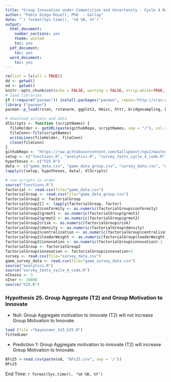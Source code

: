 ---
title: "Group Innovation under Competition and Uncertanity - Cycle 4 Results"
author: "Pablo Diego-Rosell, PhD  - Gallup"
date: "`r format(Sys.time(), '%d %B, %Y')`"
output:
  html_document:
    number_sections: yes
    theme: united
    toc: yes
  pdf_document:
    toc: yes
  word_document:
    toc: yes
---

```{r setup, include=FALSE}
rm(list = ls(all = TRUE))
dd <- getwd()
od <- getwd()
knitr::opts_chunk$set(echo = FALSE, warning = FALSE, strip.white=TRUE, tidy=TRUE)
# load libraries
if (!require("pacman")) install.packages("pacman", repos='http://cran.us.r-project.org')
library ("pacman")
pacman::p_load(rstan, rstanarm, ggplot2, Hmisc, httr, bridgesampling, DT, dplyr, bayesplot, knitr, lme4, RCurl, formatR, caret, pROC, formatR, foreach, doParallel, forcats, tidyr, car)

# download scripts and data
dlScripts <- function (scriptNames) {
  fileHolder <- getURL(paste(githubRepo, scriptNames, sep = "/"), ssl.verifypeer = FALSE)
  fileConn<-file(scriptNames)
  writeLines(fileHolder, fileConn)
  close(fileConn)
}
githubRepo <- "https://raw.githubusercontent.com/GallupGovt/ngs2/master/cycle4/Boomtown/Analysis"
setup <- c("functions.R", "analytics.R", "survey_tests_cycle_4_code.R")
hypotheses <- c("h25.R")
data <- c("game_data.csv", "game_data_group.csv", "survey_data.csv", "game_survey_data.csv")
lapply(c(setup, hypotheses, data), dlScripts)
```

```{r run_scripts, include=F}
# run scripts in order
source("functions.R")
factorial <- read.csv(file="game_data.csv")
factorialGroup <- read.csv(file="game_data_group.csv")
factorialGroup2 <- factorialGroup
factorialGroup2[] <- lapply(factorialGroup, factor)
factorialGroup2$conformity <- as.numeric(factorialGroup$conformity)
factorialGroup2$grmot1 <- as.numeric(factorialGroup$grmot1)
factorialGroup2$grmot2 <- as.numeric(factorialGroup$grmot2)
factorialGroup2$risk <- as.numeric(factorialGroup$risk)
factorialGroup2$density <- as.numeric(factorialGroup$density)
factorialGroup2$centralization <- as.numeric(factorialGroup$centralization)
factorialGroup2$leaderWeight <- as.numeric(factorialGroup$leaderWeight)
factorialGroup2$innovation <- as.numeric(factorialGroup$innovation)-1
factorialGroup <- factorialGroup2
factorialGroup$innovation <- factorialGroup$innovation+2
survey <- read.csv(file="survey_data.csv")
game_survey_data <- read.csv(file="game_survey_data.csv")
source("analytics.R")
source("survey_tests_cycle_4_code.R")
nChains <- 3
nIter <- 10000
source("h25.R")
```

### Hypothesis 25. Group Aggregate (T2) and Group Motivation to Innovate

- Null: Group Aggregate motivation to innovate (T2) will not increase Group Motivation to Innovate.

```{r h25null}
load (file ="bayesLmer_h25_h25.0")
fittedLmer
```
- Prediction 1: Group Aggregate motivation to innovate (T2) will increase Group Motivation to Innovate.

```{r h25BFs}
BFs25 <-read.csv(paste(od, "BFs25.csv", sep = '/'))                      
BFs25
```

End Time: `r format(Sys.time(), '%d %B, %Y')`

<br />
<br />
<br />
